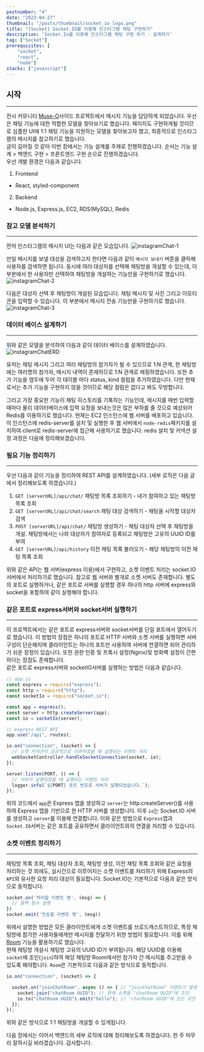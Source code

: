 ```yaml
---
postnumber: "4"
date: "2023-04-27"
thumbnail: "/posts/thumbnail/socket_io_logo.png"
title: "[Socket] Socket.IO를 이용해 인스타그램 채팅 구현하기"
description: 'Socket.Io를 이용해 인스타그램 채팅 구현 하기 - 설계하기'
tag: ["Socket"]
prerequisites: [
    "socket",
    "react",
    "node"]
stacks: ["javascript"]
---
```


## 시작
---
전시 커뮤니티 [Muse-O](https://museoh.shop/)사이드 프로젝트에서 메시지 기능을 담당하게 되었습니다. 우선은 채팅 기능에 대한 적합한 모델을 찾아보기로 했습니다. 페이지도 구현하게될 것이므로 심플한 UI에 1:1 채팅 기능을 지원하는 모델을 찾아보고자 했고, 최종적으로 인스타그램의 메시지를 참고하기로 했습니다.  
글이 길어질 것 같아 이번 장에서는 기능 설계를 주제로 진행하겠습니다. 순서는 기능 설계 > 백엔드 구현 > 프론트엔드 구현 순으로 진행하겠습니다.  
우선 개발 환경은 다음과 같습니다.  
1. Frontend
  - React, styled-component
2. Backend
  - Node.js, Express.js, EC2, RDS(MySQL), Redis

### 참고 모델 분석하기
---
먼저 인스타그램의 메시지 UI는 다음과 같은 모습입니다.
![instagramChat-1](https://github.com/WoogLim/wooglim.dev/assets/51357635/ecd3296b-4f2a-4c0c-a023-d5a6472b561f)

만일 메시지를 보낼 대상을 검색하고자 한다면 다음과 같이 `메시지 보내기` 버튼을 클릭해 사용자를 검색하면 됩니다. 동시에 여러 대상자를 선택해 채팅방을 개설할 수 있는데, 이 부분에서 한 사용자만 선택하여 채팅방을 개설하는 기능만을 구현하기로 했습니다.
![instagramChat-2](https://github.com/WoogLim/wooglim.dev/assets/51357635/dc715690-150f-4249-8712-3247ea08c9b5)

다음은 대상자 선택 후 채팅방이 개설된 모습입니다. 채팅 메시지 및 사진 그리고 이모티콘을 입력할 수 있습니다. 이 부분에서 메시지 전송 기능만을 구현하기로 했습니다.
![instagramChat-3](https://github.com/WoogLim/wooglim.dev/assets/51357635/b02bf419-05ca-45cb-846b-d8c197ecda55)

### 데이터 베이스 설계하기
---
위와 같은 모델을 분석하여 다음과 같이 데이터 베이스를 설계하였습니다. 
![instagramChatERD](https://github.com/WoogLim/wooglim.dev/assets/51357635/02e0ce09-dae3-4d51-a0c8-07ffebc73704)

유저는 채팅 메시지 그리고 여러 채팅방의 참가자가 될 수 있으므로 1:N 관계, 한 채팅방에는 여러명의 참가자, 메시지 내역이 존재하므로 1:N 관계로 매핑하였습니다. 또한 추가 기능을 염두에 두어 각 테이블 마다 status, kind 컬럼을 추가하였습니다. 다만 현재로서는 추가 기능을 구현하지 않을 것이므로 해당 컬럼은 없다고 봐도 무방합니다. 

그리고 가장 중요한 기능이 채팅 히스토리를 기록하는 기능인데, 메시지를 매번 입력할 때마다 물리 데이터베이스에 입력 요청을 보내는것은 많은 부하를 줄 것으로 예상되어 Redis를 이용하기로 했습니다. 현재는 EC2 인스턴스에 웹 서버를 배포하고 있습니다. 이 인스턴스에 redis-server를 설치 및 실행한 후 웹 서버에서 `node-redis`패키지를 설치하여 client로 redis-server에 접근해 사용하기로 했습니다. redis 설치 및 커넥션 설정 과정은 다음에 정리해보겠습니다.

### 필요 기능 정리하기
---
우선 다음과 같이 기능을 정리하여 REST API를 설계하였습니다. (세부 로직은 다음 글에서 정리해보도록 하겠습니다.)
1. `GET [serverURL]/api/chat/` 채팅방 목록 조회하기 - 내가 참여하고 있는 채팅방 목록 조회
2. `GET [serverURL]/api/chat/search` 채팅 대상 검색하기 - 채팅을 시작할 대상자 검색
3. `POST [serverURL]/api/chat/` 채팅방 생성하기 - 채팅 대상자 선택 후 채팅방을 개설. 채팅방에서는 나와 대상자가 참여자로 등록되고 채팅방은 고유의 UUID ID를 부여
4. `GET [serverURL]/api/history` 이전 채팅 목록 불러오기 - 해당 채팅방의 이전 채팅 목록 조회

위와 같은 API는 웹 서버(express 이용)에서 구현하고, 소켓 이벤트 처리는 socket.IO 서버에서 처리하기로 했습니다. 참고로 웹 서버와 별개로 소켓 서버도 존재합니다. 별도의 포트로 실행하거나, 같은 포트로 서버를 실행할 경우 하나의 http 서버에 express와 socket을 포함하여 같이 실행해야 합니다.

### 같은 포트로 express서버와 socket서버 실행하기
---
이 프로잭트에서는 같은 포트로 express서버와 socket서버를 단일 포트에서 열어두기로 했습니다. 이 방법의 장점은 하나의 포트로 HTTP 서버와 소켓 서버를 실행하면 서버 구성이 단순해지며 클라이언트는 하나의 포트만 사용하여 서버에 연결하면 되어 관리하기 쉬운 장정이 있습니다. 또한 권한 인증 및 프록시 설정(Nginx)및 방화벽 설정이 간편하다는 장점도 존재합니다.  
같은 포트로 express서버와 socketIO서버를 실행하는 방법은 다음과 같습니다.
```js
// app.js
const express = require("express");
const http = require("http");
const socketIo = require("socket.io");

const app = express();
const server = http.createServer(app);
const io = socketIo(server);

// express REST API
app.use("/api", routes);

io.on("connection", (socket) => {
  // 소켓 커넥션이 성공적으로 이루어졌을 때 실행되는 이벤트 처리
  webSocketController.handleSocketConnection(socket, io);
});

server.listen(PORT, () => {
  // 서버가 실행되었을 때 실행되는 이벤트 처리
  logger.info(`${PORT} 포트 번호로 서버가 실행되었습니다.`);
});
```
위의 코드에서 `app`은 Express 앱을 생성하고 `server`는 http.createServer()를 사용하여 Express 앱을 기반으로 한 HTTP 서버를 생성합니다. 이후 `io`는 Socket.IO 서버를 생성하고 `server`를 이용해 연결합니다. 이와 같은 방법으로 `Express`앱과 `Socket.IO`서버는 같은 포트를 공유하면서 클라이언트와의 연결을 처리할 수 있습니다.

### 소켓 이벤트 정리하기
---
채팅방 목록 조회, 채팅 대상자 조회, 채팅방 생성, 이전 채팅 목록 조회와 같은 요청을 처리하는 것 외에도, 실시간으로 이루어지는 소켓 이벤트를 처리하기 위해 Express의 `API`와 유사한 요청 처리 대상이 필요합니다. Socket.IO는 기본적으로 다음과 같은 방식으로 동작합니다.
```js
socket.on('처리할 이벤트 명', (msg) => {
  // 콜백 함수 실행
})
socket.emit('전송할 이벤트 명', (msg))
```
위에서 설명한 방법은 모든 클라이언트에게 소켓 이벤트를 브로드캐스트하므로, 특정 채팅방에 참가한 사용자들에게만 메시지를 전달하기 위한 방법이 필요합니다. 이를 위해 [Room](https://socket.io/docs/v4/namespaces/) 기능을 활용하기로 했습니다.  
현재 채팅방 개설시 채팅방 고유의 UUID ID가 부여됩니다. 해당 UUID를 이용해 `socket`에 조인(`join`)하여 해당 채팅방 Room에서만 참가자 간 메시지를 주고받을 수 있도록 해야합니다. `Room`은 기본적으로 다음과 같은 방식으로 동작합니다.
```js
io.on("connection", (socket) => {

  socket.on("joinChatRoom", async () => { // "joinChatRoom" 이벤트가 발생하면 콜백 함수 실행
    socket.join("chatRoom UUID"); // 현재 소켓을 "chatRoom UUID"에 조인
    io.to("chatRoom UUID").emit("hello"); // "chatRoom UUID"에 있는 모든 소켓에게 "hello" 이벤트 emit
  });
});
```
위와 같은 방식으로 1:1 채팅방을 개설할 수 있게됩니다.

다음 장에서는 이어서 백엔드의 세부 로직에 대해 정리해보도록 하겠습니다. 한 주 마무리 잘하시길 바라겠습니다. 감사합니다.
